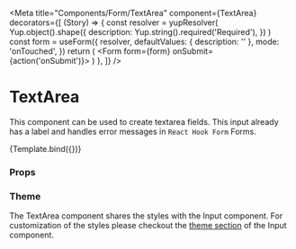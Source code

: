 
<Meta
  title="Components/Form/TextArea"
  component={TextArea}
  decorators={[
    (Story) => {
      const resolver = yupResolver(
        Yup.object().shape({
          description: Yup.string().required('Required'),
        })
      )
      const form = useForm({
        resolver,
        defaultValues: { description: '' },
        mode: 'onTouched',
      })
      return (
        <Form form={form} onSubmit={action('onSubmit')}>
          <Story />
        </Form>
      )
    },
  ]}
/>

# TextArea

This component can be used to create textarea fields. This input already has a label and handles error messages in `React Hook Form` Forms.


<Canvas>
  <Story
    name="Default"
    args={{
      id: 'description',
      name: 'description',
      label: 'Description',
      rows: 4,
      cols: 5,
      maxLength: 240,
      spellCheck: true,
      mode: Mode.light,
      disabled: false,
    }}
  >
    {Template.bind({})}
  </Story>
</Canvas>

### Props

<ArgsTable story="Default" />

### Theme

The TextArea component shares the styles with the Input component.
For customization of the styles please checkout the [theme section](/docs/components-form-input--default-story#theme) of the Input component.
